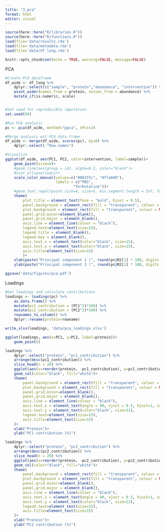 ```yaml
---
title: "3_pca"
format: html
editor: visual
---
```


```r

source(here::here("R/libraries.R"))
source(here::here("R/functions.R"))
load(file='data/results.rda')
load(file='data/metadata.rda')
load(file='data/df_long.rda')

knitr::opts_chunk$set(echo = TRUE, warning=FALSE, message=FALSE)

```

PCA

```r
#Create PCA dataframe
df_wide <- df_long %>% 
    dplyr::select(c("sample", "protein","abundance", "intervention")) %>% 
    pivot_wider(names_from = protein, values_from = abundance) %>% 
    mutate_if(is.numeric, scale)


#Set seed for reproducible imputation
set.seed(99)

#Run PCA analysis
pc <- pca(df_wide, method="ppca", nPcs=2) 

#Merge analysis wit PCA data frame
df_wide <- merge(df_wide, scores(pc), by=0) %>% 
    dplyr::select(-"Row.names") 

#Visualize
ggplot(df_wide, aes(PC1, PC2, color=intervention, label=sample))+
    geom_point(size=6)+
    #geom_line(aes(group = id), alpha=0.2, color="black")+
    #stat_ellipse(lwd=1)+
    scale_color_manual(values=c("#003f5c", "#ffa600"),
                       labels = c("PBS",
                               "Terbutaline"))+
    #geom_text_repel(point.size=4, size=5, min.segment.length = Inf, force=0.3)+
    theme(
        plot.title = element_text(face = "bold", hjust = 0.5),
        panel.background = element_rect(fill = "transparent", colour = NA),
        plot.background = element_rect(fill = "transparent", colour = NA),
        panel.grid.minor=element_blank(),
        panel.grid.major = element_blank(),
        axis.line = element_line(colour = "black"),
        legend.text=element_text(size=15),
        legend.title = element_blank(),
        legend.key = element_blank(),
        axis.text.x = element_text(color="black", size=15),
        axis.text.y = element_text(color="black", size=15),
        axis.title=element_text(size=15)
        )+
    xlab(paste("Principal component 1 (", round(pc@R2[1] * 100, digits = 1), "% of variance)", sep=""))+
    ylab(paste("Principal component 2 (", round(pc@R2[2] * 100, digits = 1), "% of variance)", sep=""))

ggsave('data/figures/pca.pdf')
```

Loadings
```r
#Get loadings and calculate contributions
loadings <- loadings(pc) %>% 
    as.data.frame() %>% 
    mutate(pc1_contribution = (PC1^2)*100) %>% 
    mutate(pc2_contribution = (PC2^2)*100) %>% 
    rownames_to_column() %>% 
    dplyr::rename(protein=rowname)

write_xlsx(loadings, 'data/pca_loadings.xlsx')
```


```r
ggplot(loadings, aes(x=PC1, y=PC2, label=protein))+
    geom_point()
```

```r
loadings %>% 
    dplyr::select("protein", "pc1_contribution") %>% 
    arrange(desc(pc1_contribution)) %>% 
    slice_head(n = 20) %>% 
    ggplot(aes(x=reorder(protein, -pc1_contribution), y=pc1_contribution))+
    geom_col(color="black", fill="white")+
    theme(
        panel.background = element_rect(fill = "transparent", colour = NA),
        plot.background = element_rect(fill = "transparent", colour = NA),
        panel.grid.minor=element_blank(),
        panel.grid.major = element_blank(),
        axis.line = element_line(colour = "black"),
        axis.text.x = element_text(angle = 90, vjust = 0.5, hjust=1, color="black", size=12),
        axis.text.y = element_text(color="black", size=12),
        legend.text=element_text(size=15),
        axis.title=element_text(size=15)
    )+
    xlab("Protein")+
    ylab("PC1 contribution (%)")
```
```r
loadings %>% 
    dplyr::select("protein", "pc2_contribution") %>% 
    arrange(desc(pc2_contribution)) %>% 
    slice_head(n = 20) %>% 
    ggplot(aes(x=reorder(protein, -pc2_contribution), y=pc2_contribution))+
    geom_col(color="black", fill="white")+
    theme(
        panel.background = element_rect(fill = "transparent", colour = NA),
        plot.background = element_rect(fill = "transparent", colour = NA),
        panel.grid.minor=element_blank(),
        panel.grid.major = element_blank(),
        axis.line = element_line(colour = "black"),
        axis.text.x = element_text(angle = 90, vjust = 0.5, hjust=1, color="black", size=12),
        axis.text.y = element_text(color="black", size=12),
        legend.text=element_text(size=15),
        axis.title=element_text(size=15)
    )+
    xlab("Protein")+
    ylab("PC2 contribution (%)")
```


